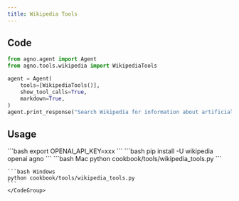 ```yaml
---
title: Wikipedia Tools
---
```


## Code

```python cookbook/tools/wikipedia_tools.py
from agno.agent import Agent
from agno.tools.wikipedia import WikipediaTools

agent = Agent(
    tools=[WikipediaTools()],
    show_tool_calls=True,
    markdown=True,
)
agent.print_response("Search Wikipedia for information about artificial intelligence")
```

## Usage

<Steps>
  <Snippet file="create-venv-step.mdx" />

  <Step title="Set your API key">
    ```bash
    export OPENAI_API_KEY=xxx
    ```
  </Step>

  <Step title="Install libraries">
    ```bash
    pip install -U wikipedia openai agno
    ```
  </Step>

  <Step title="Run Agent">
    <CodeGroup>
    ```bash Mac
    python cookbook/tools/wikipedia_tools.py
    ```

    ```bash Windows
    python cookbook/tools/wikipedia_tools.py
    ```
    </CodeGroup>
  </Step>
</Steps>